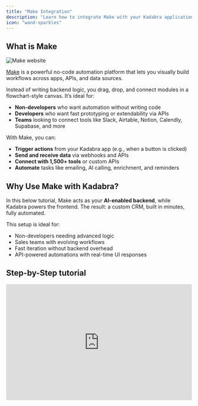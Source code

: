```yaml
---
title: "Make Integration"
description: "Learn how to integrate Make with your Kadabra application"
icon: "wand-sparkles"
---
```


## What is Make

![Make website](/images/make-hero.png)

[Make](https://www.make.com) is a powerful no-code automation platform that lets you visually build workflows across apps, APIs, and data sources.

Instead of writing backend logic, you drag, drop, and connect modules in a flowchart-style canvas. It’s ideal for:

- **Non-developers** who want automation without writing code
- **Developers** who want fast prototyping or extendability via APIs
- **Teams** looking to connect tools like Slack, Airtable, Notion, Calendly, Supabase, and more

With Make, you can:

- **Trigger actions** from your Kadabra app (e.g., when a button is clicked)
- **Send and receive data** via webhooks and APIs
- **Connect with 1,500\+ tools** or custom APIs
- **Automate** tasks like emailing, AI calling, enrichment, and reminders

## Why Use Make with Kadabra?

In this below tutorial, Make acts as your **AI-enabled backend**, while Kadabra powers the frontend. The result: a custom CRM, built in minutes, fully automated.

This setup is ideal for:

- Non-developers needing advanced logic
- Sales teams with evolving workflows
- Fast iteration without backend overhead
- API-powered automations with real-time UI responses

## Step-by-Step tutorial

<iframe width="100%" height="315" src="https://www.youtube.com/embed/zv4vcR7VCAk?si=BgJHeEuti27cbgYt" title="YouTube video player" frameborder="0" allow="accelerometer; autoplay; clipboard-write; encrypted-media; gyroscope; picture-in-picture; web-share" referrerpolicy="strict-origin-when-cross-origin" allowfullscreen />

### What we'll Build

You're going to create a CRM with three core data models:

- **Deals** (with stage-based tracking)
- **Contacts** (with inline editing)
- **Companies** (with enrichable data)

Each entity interacts with automations via Make. By the end, you’ll be able to:

- Move a deal and trigger an email
- Click a contact and start an AI sales call
- Click a company and fetch real-time data
- Secure everything via Supabase Edge Functions

### How are we going to build it

Building your own CRM can take months. With **Kadabra** and **Make**, you can ship one in under an hour — and automate the entire sales workflow without writing backend code. In this step-by-step guide, you’ll learn how to build a **fully functional, AI-powered CRM**, complete with:

- Visual deal pipelines (drag-and-drop)
- Editable contact and company modals
- AI call agents using [Vapi](https://vapi.ai/)
- Company data enrichment via [Apollo.io](http://Apollo.io)
- Email workflows and security with Supabase
- Real-time automations using [Make](https://www.make.com)

<Steps>
  <Step title="Setting Up Your CRM in Kadabra">
    <Info>
      You need to build a crm system and you need to have: deals, contacts and companies. Make it a light theme.
    </Info>
    <Steps>
      <Step title="Step 1">
        Create a new Kadabra project. Choose project type: **CRM**.
      </Step>
      <Step title="Step 2">
        Define 3 entities: **Deals**, **Contacts**, and **Companies**.
      </Step>
      <Step title="Step 3">
        Choose **Light Theme** if preferred, and click **Generate**.

        ![CRM with make](/images/crm-make.png)
      </Step>
    </Steps>
  </Step>
  <Step title="Add Deal Stages (Kanban View)">
    ![Crm Kanban Make ](/images/crm-kanban-make.png)

    <Steps>
      <Step title="Step 1">
        Open the **Deals** section in Kadabra.
      </Step>
      <Step title="Step 2">
        Click **Edit** and introduce five stages:

        - **Lead**
        - **Qualification**
        - **Proposal Sent**
        - **Negotiation**
        - **Closed - Won/Lost**
      </Step>
      <Step title="Step 3">
        Enable **Drag-and-Drop** functionality for deals to move across stages.

        <Info>
          Drag-and-drop lets you automate actions based on deal stage.
        </Info>
      </Step>
    </Steps>
    <Info>
      **Why?** This allows users to track deals in a visual workflow.
    </Info>
  </Step>
  <Step title="Implementing a Contact Management System">
    ![Contact Form Crm Make](/images/contact-form-crm-make.png)

    <Steps>
      <Step title="Step 1">
        In **Contacts**, enable a **clickable modal view**.
      </Step>
      <Step title="Step 2">
        Make all fields **editable inline** inside the modal.

        - The modal displays **contact details**.
        - Fields are **editable** for easy updates.

        <Info>
          This avoids the need to switch views—faster than traditional CRMs.
        </Info>
      </Step>
    </Steps>
    <Info>
      **Why?** Traditional CRMs redirect users to a new page, slowing down workflow. A modal keeps everything in place.
    </Info>
  </Step>
  <Step title="Connect AI-Powered Calls with Make + Vapi">
    <Steps>
      <Step title="Create a Webhook in Make">
        ![Webhook Kadabra Make](/images/webhook-kadabra-make.png)

        - Open [Make](https://www.make.com/) and create a **new scenario**.
        - Click **Webhooks \> Custom Webhook** & name it **Call Contact**.
        - Copy the webhook URL.
      </Step>
      <Step title="Trigger Call from Kadabra">
        ![Ai Assistant Make](/images/ai-assistant-make.png)

        - In the **Contacts** modal, add a **Call Contact** button.
        - Modify the button’s action to **send JSON data** (name, phone number, company, and call goal) to the Make webhook.
        - Test the connection by clicking **Call Contact**.
      </Step>
      <Step title="Use Vapi for AI-Powered Calling">
        ![Vapi Make](/images/vapi-make.png)

        ![Vapi Make Automation Pn](/images/vapi-make-automation.png)

        - In Make, add an **API Call module**.
        - Send a request to [Vapi](https://vapi.ai/) with the call details.
        - Your custom Vapi agent will:
          - Place the call
          - Follow a dynamic prompt based on the deal
          - Log results back into Kadabra

        <Info>
          This creates an automated outbound AI call, instantly triggered from your CRM UI.
        </Info>
        ![Call Customer Make Pn](/images/call-customer-make.png)
      </Step>
    </Steps>
  </Step>
  <Step title="Add Company Data Enrichment with Apollo">
    <Steps>
      <Step title="Create an Enrich Webhook in Make">
        - Add a second **Custom Webhook** in Make named `Enrich Company`.
        - Copy the webhook URL.

        ![Make Enrich Pn](/images/make-enrich.png)
      </Step>
      <Step title="Send Request from Kadabra">
        - In **Companies**, add an **Enrich Company** button.
        - When clicked, send the company’s domain as a JSON payload.

        <Info>
          When I click the enrich button, do following things:

          1. Remove the modal that opens NOT needed anymore
          2. Real new step \> send the domain as JSON to following webhook: [Link]
          3. You will receive a webhook response as JSOn and you need to dynamically parse this into the modal view so create dynamic fields.
        </Info>
      </Step>
      <Step title="Call Apollo.io API">
        ![Apollo Make Kadabra Pn](/images/apollo-make-kadabra.png)

        - Use Apollo’s [Organization Enrichment API.](https://apollo.io/docs)
        - Fetch:
          - Industry
          - Employee count
          - Address
          - Website
          - Funding
        - Return the enriched data to Kadabra.
      </Step>
      <Step title="Parse Response into Modal View">
        ![Webhook Apollo Webhook Make Pn](/images/webhook-apollo-webhook-make.png)

        - Dynamically generate fields in the Kadabra modal from the JSON.
        - Present data in a readable UI (not raw JSON).

        <Info>
          Apollo enrichment adds key insights to help qualify companies faster.
        </Info>
      </Step>
    </Steps>
  </Step>
  <Step title="Hide API Calls with Supabase Edge Functions">
    ![Make Supabase Automation Pn](/images/make-supabase-automation.png)

    To secure webhooks:

    - Enable **Supabase Integration** in project settings.
    - Create an **Edge Function** that proxies requests to Make.
    - Update Kadabra to call your Supabase function instead of the direct Webhook.

    <Info>
      This hides your Webhook URL from the browser — essential for public apps.
    </Info>
    <Info>
      Please when clicking the enrich button, use a Supabase edge function to hide the API call to the webhook address. YOU need to change therefore the functionality and actual hiding the API call. 
    </Info>
  </Step>
  <Step title="Automating Follow-Ups and Workflows" stepNumber="7">
    To automate Email campaigns based on Deal stages:

    - In Make, add logic to trigger events:
      - Send an email when a deal moves to **Proposal Sent**
      - Notify team via Slack when a deal reaches **Negotiation**
      - Add contacts to a newsletter or campaign flow

    <Info>
      This keeps your sales motion running even when you're not online.
    </Info>
  </Step>
  <Step title="Final Test & Deploy" stepNumber="8">
    <Steps>
      <Step title="Run End-to-End Tests">
        - Create test deals and contacts.
        - Trigger the AI call flow.
        - Enrich company data and verify results.
      </Step>
      <Step title="Deploy, Share & Go Live">
        - Use **Custom Domain** to personalize your CRM.
        - Share your app with your team.
      </Step>
    </Steps>
  </Step>
  <Step title="🎉 You Did It!" stepNumber="9">
    You've built a full-featured, AI-powered CRM — no backend required.

    **Next Steps**

    - Add integrations: Slack, Notion, HubSpot, Calendly
    - Secure everything with Supabase, add audit trails
  </Step>
</Steps>

## Pro Tips from the Live Session

- Use **select \+ prompt** inside Kadabra for precision edits
- Use **Make’s Visual Canvas** to map out flows before connecting them
- Dynamically parse unknown JSON fields into modals for UX win
- Combine Vapi \+ Apollo \+ Make for real-time AI workflows
- Use Supabase Edge Functions to mask all public API/webhook calls

## FAQ

<AccordionGroup>
  <Accordion title="What is Make?">
    Make is a visual automation platform that lets you connect tools and build workflows using drag-and-drop modules. Think of it as Zapier but more flexible and developer-friendly.
  </Accordion>
  <Accordion title="Why use Make with Kadabra?">
    - No need to write backend code
    - Trigger workflows from your UI (buttons, forms, modals)
    - Build automations visually (call agents, enrichment, email flows)
    - Connect to 1,500\+ apps (Slack, Notion, Calendly, Airtable, and more)
  </Accordion>
  <Accordion title="How does Make communicate with Kadabra?">
    Kadabra sends data (usually as JSON) via **HTTP webhooks** to Make scenarios. Make receives that data, processes it (e.g., calls an API), and can respond back to Kadabra.
  </Accordion>
  <Accordion title="What are Scenarios in Make?">
    Scenarios are automation workflows. You define:

    - Triggers (e.g., Webhook)
    - Actions (e.g., API call, email send)
    - Logic (routers, filters, iterations)
  </Accordion>
  <Accordion title="Can I secure my Make Webhooks?">
    Yes. Use:

    - **IP restrictions** (limit who can call the webhook)
    - **Supabase Edge Functions** to proxy and hide sensitive URLs
    - **API Key authentication** in headers
  </Accordion>
  <Accordion title="What’s the difference between Make and Supabase Edge Functions?">
    - **Make** is a visual automation tool (great for workflows, API integrations, AI triggers).
    - **Supabase Edge Functions** are serverless backend code (great for logic, auth, and security).

    Use them **together** for best results.
  </Accordion>
  <Accordion title="What happens if I exceed my Make plan's operations?">
    Your scenario will pause. Make sends alerts, and you can upgrade or optimize your flows. For this guide, the **free pro plan** from the webinar includes **20,000 operations** — more than enough to prototype.
  </Accordion>
  <Accordion title="Can I test my Make Scenarios without Kadabra?">
    Yes\! Use **manual data input** in the Webhook or trigger the scenario via Postman or curl. This is great for debugging before connecting to Kadabra.
  </Accordion>
</AccordionGroup>

## Resources

- [Make](https://www.make.com)
- [Vapi AI](https://vapi.ai/)
- [Apollo.io Enrichment API](https://apollo.io/docs)
- [Supabase Edge Functions](https://supabase.com/docs/guides/functions)
- Explore **Make Academy**: [academy.make.com](https://academy.make.com)